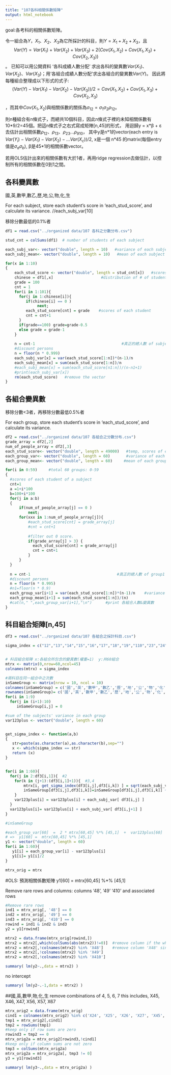 ```yaml
---
title: "107各科相關係數矩陣"
output: html_notebook
---
```



goal:各考科的相關係數矩陣。

令一組合為$Y$，$X_1$、$X_2$、$X_3$為它所採計的科目，則$Y = X_1 + X_2 + X_3$，且$$Var(Y) = Var(X_1) + Var(X_2) + Var(X_3) + 2( Cov(X_1,X_2)+Cov(X_1,X_3)+Cov(X_2,X_3))$$
。
已知可以用公開資料 '各科成績人數分配' 求出各科的變異數$Var(X_1)、Var(X_2)、Var(X_3)$；用'各組合成績人數分配'求出各組合的變異數$Var(Y)$。
因此將每種組合整理成以下形式的式子: 
$$( Var(Y)-Var(X_1)-Var(X_2)-Var(X_3) )/2 = Cov(X_1,X_2) + Cov(X_1,X_3) + Cov(X_2,X_3)$$

，而其中$Cov(X_1,X_2)$與相關係數的關係為$\sigma_{12} = \sigma_1\sigma_2\rho_{12}$。

則n種組合有n條式子，而總共10個科目，因此n條式子裡的未知相關係數有10\*9/2=45個。把這n條式子之右式寫成矩陣[n,45]的形式，
用迴歸y = x\*β + ε 去估計出相關係數$\rho_{12}、\rho_{13}、\rho_{23} ...\rho_{9  10}$，
其中y是n\*1的vector(each entry is $Var(Y_i) - Var(X_1)-Var(X_2) - … Var(X_c) )/2$, x是一個 n\*45 的matrix(每個entry值是$\sigma_a\sigma_b$), β是45*1的相關係數vector。

若用OLS估計出來的相關係數有大於1者，再用ridge regression去做估計，以控制所有的相關係數在0到1之間。





## 各科變異數
國,英,數甲,數乙,歷,地,公,物,化,生

For each subject, store each student's score in 'each_stud_score', and calculate its variance.  //each_subj_var[10]

移除分數最低的0.1%者 
```r
df1 = read.csv("../organized data/107 各科之分數分布.csv")

stud_cnt = colSums(df1)  # number of students of each subject

each_subj_var<- vector("double", length = 10)   #variance of each subject
each_subj_mean<- vector("double", length = 10)   #mean of each subject

for(x in 1:10)
{
    each_stud_score <- vector("double", length = stud_cnt[x])   #scores of each student
    chinese = df1[,x]                     #distribution of # of students (each subject)
    grade = 100
    cnt = 1
    for(i in 1:101){
      for(j in 1:chinese[i]){
         if(chinese[i] == 0 )
              next;
         each_stud_score[cnt] = grade    #scores of each student
         cnt = cnt+1
      }
      if(grade==100) grade=grade-0.5
      else grade = grade-1
    }
    
    n = cnt-1                                      #真正的總人數 of subject1
    #discount persons
    n = floor(n * 0.999)
    each_subj_var[x] = var(each_stud_score[1:n])*(n-1)/n
    each_subj_mean[x] = sum(each_stud_score[1:n])/n
    #each_subj_mean[x] = sum(each_stud_score[n1:n])/(n-n1+1) 
    #print(each_subj_var[x])
    rm(each_stud_score)   #remove the vector
}
```

## 各組合變異數
移除分數<3者，再移除分數最低0.5%者 

For each group, store each student's score in 'each_stud_score', and calculate its variance.
```r
df2 = read.csv("../organized data/107 各組合之分數分布.csv")
grade_array = df2[,2]
num_of_people_array = df2[,3]
each_stud_score<- vector("double", length = 49000)   #temp, scores of each student(each group)
each_group_var<- vector("double", length = 60)       #variance of each group
each_group_mean<- vector("double", length = 60)     #mean of each group

for(i in 0:59)     #total 60 groups: 0-59
{  
  #scores of each student of a subject
  cnt=1
  a =1+i*100
  b=100+i*100
  for(j in a:b)
  {
      if(num_of_people_array[j] == 0 )
          next;
      for(xxx in 1:num_of_people_array[j]){
          #each_stud_score[cnt] = grade_array[j]
          #cnt = cnt+1  
          
          #filter out 0 score. 
          if(grade_array[j] > 3) {
            each_stud_score[cnt] = grade_array[j]
            cnt = cnt+1  
          }
      }
  }
  
  n = cnt-1                                      #真正的總人數 of group1
  #discount persons
  n = floor(n * 0.995)
  #n1=floor(n * 0.9)
  each_group_var[i+1] = var(each_stud_score[1:n])*(n-1)/n    #variance of group1
  each_group_mean[i+1] = sum(each_stud_score[1:n])/(n) 
  #cat(n," ",each_group_var[i+1],"\n")      #print 各組合人數&變異數
}
```

## 科目組合矩陣[n,45]
```r
df3 = read.csv("../organized data/107 各組合之採計科目.csv")

sigma_index = c("12","13","14","15","16","17","18","19","110","23","24","25","26","27","28","29","210","34","35","36","37","38","39","310","45","46","47","48","49","410","56","57","58","59","510","67","68","69","610","78","79","710","89","810","910")


# 科目組合矩陣 x:各組合所包含的變異數(權重=1)  y:共60組合
mtrx <- matrix(0,nrow=60,ncol=45)   
colnames(mtrx) = sigma_index

#兩科目在同一組合中之次數
inSameGroup <- matrix(nrow = 10, ncol = 10)  
colnames(inSameGroup) = c('國','英','數甲','數乙','歷','地','公','物','化','生')
rownames(inSameGroup)= c('國','英','數甲','數乙','歷','地','公','物','化','生')
for(i in 1:9)
  for(j in (i+1):10)
     inSameGroup[i,j] = 0

#sum of the subjects' variance in each group
var123plus <- vector("double", length = 60)  


get_sigma_index <- function(a,b)
{
   str=paste(as.character(a),as.character(b),sep="")
   x <- which(sigma_index == str)
   return (x)
} 


for(i in 1:60){   
  for(j in 2:df3[i,1]){  #2
    for(k in (j+1):(df3[i,1]+1)){  #3,4
        mtrx[i, get_sigma_index(df3[i,j],df3[i,k]) ] = sqrt(each_subj_var[df3[i,j]]*each_subj_var[df3[i,k]])  #correlation coefficient
        inSameGroup[df3[i,j],df3[i,k]]=inSameGroup[df3[i,j],df3[i,k]] + 1
    }
    var123plus[i] = var123plus[i] + each_subj_var[ df3[i,j] ]
  }
  var123plus[i]= var123plus[i] + each_subj_var[ df3[i,j+1] ]
}

#inSameGroup

#each_group_var[60]  =  2 * mtrx[60,45] %*% [45,1]  +  var123plus[60]
# =>  y1[60] =  mtrx[60,45] %*% [45,1]
y1 <- vector("double", length = 60) 
for(i in 1:60){
   y1[i] = each_group_var[i] - var123plus[i]
   y1[i]= y1[i]/2
}

mtrx_orig = mtrx
```


#OLS: 預測相關係數矩陣
y1[60] =  mtrx[60,45] %*% [45,1]

Remove rare rows and columns:
columns '48', '49' '410' and associated rows
```r
#Remove rare rows
ind1 = mtrx_orig[, '48'] == 0
ind2 = mtrx_orig[, '49'] == 0
ind3 = mtrx_orig[, '410'] == 0
rowind = ind1 & ind2 & ind3
y2 = y1[rowind]

mtrx2 = data.frame(mtrx_orig[rowind,])
mtrx2 = mtrx2[,which(colSums(abs(mtrx2))!=0)]  #remove column if the whole column are all 0
mtrx2 = mtrx2[,!colnames(mtrx2) %in% 'X48']    #remove column 'X48' since only one group contains both subject4 & subject8
mtrx2 = mtrx2[,!colnames(mtrx2) %in% 'X49']
mtrx2 = mtrx2[,!colnames(mtrx2) %in% 'X410']

summary( lm(y2~.,data = mtrx2) )
```

no intercept
```r
summary( lm(y2~.-1,data = mtrx2) )
```

##國,英,數甲,物,化,生
remove  combinations of 4, 5, 6, 7
this includes, X45, X46, X47, X56, X57, X67

```r
mtrx_orig2 = data.frame(mtrx_orig)
cind1 = colnames(mtrx_orig2) %in% c('X24', 'X25', 'X26', 'X27', 'X45', 'X46', 'X47', 'X56', 'X57', 'X67')
tmp1 = mtrx_orig2[,cind1]
tmp2 = rowSums(tmp1)
#keep only if row sums are zero
rowind3 = tmp2 == 0
mtrx_orig2a = mtrx_orig2[rowind3,!cind1]
#keep only if column sums are not zero
tmp3 = colSums(mtrx_orig2a)
mtrx_orig2a = mtrx_orig2a[, tmp3 != 0]
y3 = y1[rowind3]

summary( lm(y3~.,data = mtrx_orig2a) )
```